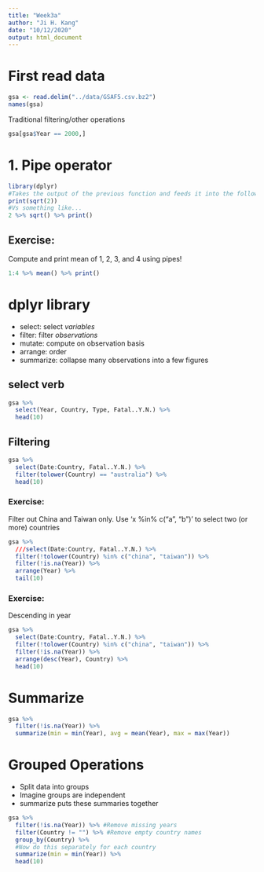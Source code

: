 ```yaml
---
title: "Week3a"
author: "Ji H. Kang"
date: "10/12/2020"
output: html_document
---
```


# First read data 
```r
gsa <- read.delim("../data/GSAF5.csv.bz2")
names(gsa)
```

Traditional filtering/other operations 
```r
gsa[gsa$Year == 2000,]
```

# 1. Pipe operator
```r
library(dplyr)
#Takes the output of the previous function and feeds it into the following function. 
print(sqrt(2)) 
#Vs something like... 
2 %>% sqrt() %>% print()
```

## Exercise: 
Compute and print mean of 1, 2, 3, and 4 using pipes! 
```r

1:4 %>% mean() %>% print()
```

# dplyr library 
* select: select _variables_ 
* filter: filter _observations_
* mutate: compute on observation basis
* arrange: order 
* summarize: collapse many observations into a few figures  

## select verb 
```r
gsa %>% 
  select(Year, Country, Type, Fatal..Y.N.) %>%
  head(10)
```

## Filtering 
```r
gsa %>%
  select(Date:Country, Fatal..Y.N.) %>% 
  filter(tolower(Country) == "australia") %>% 
  head(10)
```

### Exercise: 
Filter out China and Taiwan only. Use 'x %in% c("a", "b")' to select two (or more) countries 
```r
gsa %>% 
  ///select(Date:Country, Fatal..Y.N.) %>% 
  filter(!tolower(Country) %in% c("china", "taiwan")) %>%
  filter(!is.na(Year)) %>%
  arrange(Year) %>% 
  tail(10)
```

### Exercise: 
Descending in year 
```r
gsa %>% 
  select(Date:Country, Fatal..Y.N.) %>% 
  filter(!tolower(Country) %in% c("china", "taiwan")) %>%
  filter(!is.na(Year)) %>%
  arrange(desc(Year), Country) %>% 
  head(10)
```
# Summarize
```r
gsa %>% 
  filter(!is.na(Year)) %>%
  summarize(min = min(Year), avg = mean(Year), max = max(Year))
```


# Grouped Operations 
* Split data into groups 
* Imagine groups are independent 
* summarize puts these summaries together 
```r
gsa %>% 
  filter(!is.na(Year)) %>% #Remove missing years
  filter(Country != "") %>% #Remove empty country names 
  group_by(Country) %>% 
  #Now do this separately for each country
  summarize(min = min(Year)) %>%
  head(10)
```


